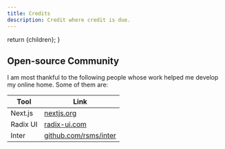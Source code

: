 ```yaml
---
title: Credits
description: Credit where credit is due.
---
```



  return <ContentLayout metadata={metadata}>{children}</ContentLayout>;
}

## Open-source Community

I am most thankful to the following people whose work helped me develop my online home. Some of them are:

| Tool     | Link                                                   |
| -------- | ------------------------------------------------------ |
| Next.js  | [nextjs.org](https://nextjs.org)                       |
| Radix UI | [radix-ui.com](https://www.radix-ui.com)               |
| Inter    | [github.com/rsms/inter](https://github.com/rsms/inter) |
